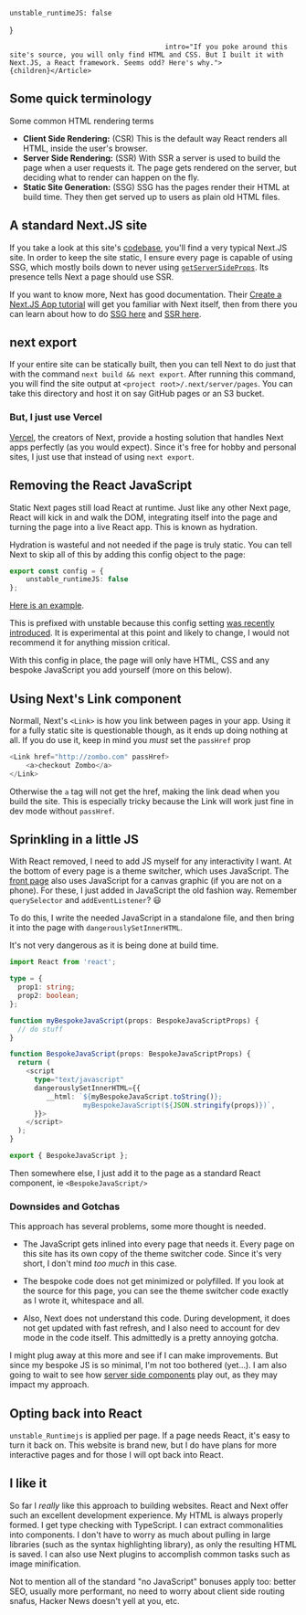 
    unstable_runtimeJS: false
}

                                          intro="If you poke around this site's source, you will only find HTML and CSS. But I built it with Next.JS, a React framework. Seems odd? Here's why.">
    {children}</Article>

## Some quick terminology

Some common HTML rendering terms

* **Client Side Rendering:** <span class="text-fg-fade">(CSR)</span> This is the default way React renders all HTML, inside the user's browser.
* **Server Side Rendering:** <span class="text-fg-fade">(SSR)</span> With SSR a server is used to build the page when a user requests it. The page gets rendered on the server, but deciding what to render can happen on the fly.
* **Static Site Generation:** <span class="text-fg-fade">(SSG)</span> SSG has the pages render their HTML at build time. They then get served up to users as plain old HTML files.

## A standard Next.JS site

If you take a look at this site's [codebase](https://github.com/city41/mattgreer.dev), you'll find a very typical Next.JS site. In order to keep the site static, I ensure every page is capable of using SSG, which mostly boils down to never using [`getServerSideProps`](https://nextjs.org/docs/basic-features/data-fetching#getserversideprops-server-side-rendering). Its presence tells Next a page should use SSR.

<wisdom>
    If you want to know more, Next has good documentation. Their <a href="https://nextjs.org/learn/basics/create-nextjs-app">Create a Next.JS App tutorial</a> will get you familiar with Next itself, then from there you can learn about how to do <a href="https://nextjs.org/docs/basic-features/pages#static-generation-recommended">SSG here</a> and <a href="https://nextjs.org/docs/basic-features/data-fetching">SSR here</a>.
</wisdom>

## next export

If your entire site can be statically built, then you can tell Next to do just that with the command `next build && next export`. After running this command, you will find the site output at `<project root>/.next/server/pages`. You can take this directory and host it on say GitHub pages or an S3 bucket.

### But, I just use Vercel

[Vercel](https://vercel.com), the creators of Next, provide a hosting solution that handles Next apps perfectly (as you would expect). Since it's free for hobby and personal sites, I just use that instead of using `next export`.

## Removing the React JavaScript

Static Next pages still load React at runtime. Just like any other Next page, React will kick in and walk the DOM, integrating itself into the page and turning the page into a live React app. This is known as hydration.

Hydration is wasteful and not needed if the page is truly static. You can tell Next to skip all of this by adding this config object to the page:

```typescript
export const config = {
    unstable_runtimeJS: false
};
```

[Here is an example](https://github.com/city41/mattgreer.dev/blob/main/pages/about.tsx#L4).

<pitfall>
    This is prefixed with unstable because this config setting <a href="https://github.com/vercel/next.js/pull/11949">was recently introduced</a>. It is experimental at this point and likely to change, I would not recommend it for anything mission critical.
</pitfall>

With this config in place, the page will only have HTML, CSS and any bespoke JavaScript you add yourself (more on this below).

## Using Next's Link component

Normall, Next's `<Link>` is how you link between pages in your app. Using it for a fully static site is questionable though, as it ends up doing nothing at all. If you do use it, keep in mind you *must* set the `passHref` prop

```typescript tsx
<Link href="http://zombo.com" passHref>
    <a>checkout Zombo</a>
</Link>
```

Otherwise the `a` tag will not get the href, making the link dead when you build the site. This is especially tricky because the Link will work just fine in dev mode without `passHref`.

## Sprinkling in a little JS

With React removed, I need to add JS myself for any interactivity I want. At the bottom of every page is a theme switcher, which uses JavaScript. The [front page](/) also uses JavaScript for a canvas graphic (if you are not on a phone). For these, I just added in JavaScript the old fashion way. Remember `querySelector` and `addEventListener`? 😃

To do this, I write the needed JavaScript in a standalone file, and then bring it into the page with `dangerouslySetInnerHTML`.

<wisdom>
    It's not very dangerous as it is being done at build time.
</wisdom>

```typescript tsx
import React from 'react';

type = {
  prop1: string;
  prop2: boolean;
};

function myBespokeJavaScript(props: BespokeJavaScriptProps) {
  // do stuff
}

function BespokeJavaScript(props: BespokeJavaScriptProps) {
  return (
    <script
      type="text/javascript"
      dangerouslySetInnerHTML={{
         __html: `${myBespokeJavaScript.toString()};
                  myBespokeJavaScript(${JSON.stringify(props)})`,
      }}>
    </script>
  );
}

export { BespokeJavaScript };
```

Then somewhere else, I just add it to the page as a standard React component, ie `<BespokeJavaScript/>`



### Downsides and Gotchas

This approach has several problems, some more thought is needed.

* The JavaScript gets inlined into every page that needs it. Every page on this site has its own copy of the theme switcher code. Since it's very short, I don't mind *too much* in this case.

* The bespoke code does not get minimized or polyfilled. If you look at the source for this page, you can see the theme switcher code exactly as I wrote it, whitespace and all.

* Also, Next does not understand this code. During development, it does not get updated with fast refresh, and I also need to account for dev mode in the code itself. This admittedly is a pretty annoying gotcha.

I might plug away at this more and see if I can make improvements. But since my bespoke JS is so minimal, I'm not too bothered (yet...). I am also going to wait to see how [server side components](https://reactjs.org/blog/2020/12/21/data-fetching-with-react-server-components.html) play out, as they may impact my approach.

## Opting back into React

`unstable_Runtimejs` is applied per page. If a page needs React, it's easy to turn it back on. This website is brand new, but I do have plans for more interactive pages and for those I will opt back into React.

## I like it

So far I *really* like this approach to building websites. React and Next offer such an excellent development experience. My HTML is always properly formed. I get type checking with TypeScript. I can extract commonalities into components. I don't have to worry as much about pulling in large libraries (such as the syntax highlighting library), as only the resulting HTML is saved. I can also use Next plugins to accomplish common tasks such as image minification.

Not to mention all of the standard "no JavaScript" bonuses apply too: better SEO, usually more performant, no need to worry about client side routing snafus, Hacker News doesn't yell at you, etc.

